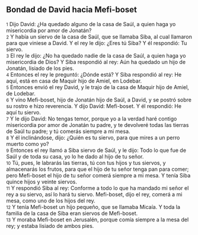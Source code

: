 == Bondad de David hacia Mefi-boset ==

{{anchor|1}} <small>1</small> Dijo David: ¿Ha quedado alguno de la casa de Saúl, a quien haga yo misericordia por amor de Jonatán?<br>
{{anchor|2}} <small>2</small> Y había un siervo de la casa de Saúl, que se llamaba Siba, al cual llamaron para que viniese a David. Y el rey le dijo: ¿Eres tú Siba? Y él respondió: Tu siervo.<br>
{{anchor|3}} <small>3</small> El rey le dijo: ¿No ha quedado nadie de la casa de Saúl, a quien haga yo misericordia de Dios? Y Siba respondió al rey: Aún ha quedado un hijo de Jonatán, lisiado de los pies.<br>
{{anchor|4}} <small>4</small> Entonces el rey le preguntó: ¿Dónde está? Y Siba respondió al rey: He aquí, está en casa de Maquir hijo de Amiel, en Lodebar.<br>
{{anchor|5}} <small>5</small> Entonces envió el rey David, y le trajo de la casa de Maquir hijo de Amiel, de Lodebar.<br>
{{anchor|6}} <small>6</small> Y vino Mefi-boset, hijo de Jonatán hijo de Saúl, a David, y se postró sobre su rostro e hizo reverencia. Y dijo David: Mefi-boset. Y él respondió: He aquí tu siervo.<br>
{{anchor|7}} <small>7</small> Y le dijo David: No tengas temor, porque yo a la verdad haré contigo misericordia por amor de Jonatán tu padre, y te devolveré todas las tierras de Saúl tu padre; y tú comerás siempre a mi mesa.<br>
{{anchor|8}} <small>8</small> Y él inclinándose, dijo: ¿Quién es tu siervo, para que mires a un perro muerto como yo?<br>
{{anchor|9}} <small>9</small> Entonces el rey llamó a Siba siervo de Saúl, y le dijo: Todo lo que fue de Saúl y de toda su casa, yo lo he dado al hijo de tu señor.<br>
{{anchor|10}} <small>10</small> Tú, pues, le labrarás las tierras, tú con tus hijos y tus siervos, y almacenarás los frutos, para que el hijo de tu señor tenga pan para comer; pero Mefi-boset el hijo de tu señor comerá siempre a mi mesa. Y tenía Siba quince hijos y veinte siervos.<br>
{{anchor|11}} <small>11</small> Y respondió Siba al rey: Conforme a todo lo que ha mandado mi señor el rey a su siervo, así lo hará tu siervo. Mefi-boset, dijo el rey, comerá a mi mesa, como uno de los hijos del rey.<br>
{{anchor|12}} <small>12</small> Y tenía Mefi-boset un hijo pequeño, que se llamaba Micaía. Y toda la familia de la casa de Siba eran siervos de Mefi-boset.<br>
{{anchor|13}} <small>13</small> Y moraba Mefi-boset en Jerusalén, porque comía siempre a la mesa del rey; y estaba lisiado de ambos pies.<br>
